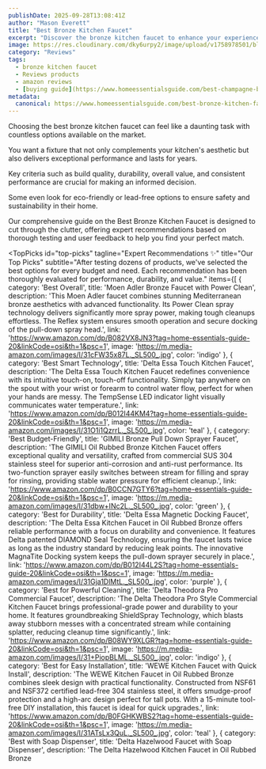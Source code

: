 ```yaml
---
publishDate: 2025-09-28T13:08:41Z
author: "Mason Everett"
title: "Best Bronze Kitchen Faucet"
excerpt: "Discover the bronze kitchen faucet to enhance your experience. Find top solutions based on thorough testing and reviews."
image: https://res.cloudinary.com/dky6urpy2/image/upload/v1758978501/blog_image_1758978500_bfsgfu.webp
category: "Reviews"
tags:
  - bronze kitchen faucet
  - Reviews products
  - amazon reviews
  - [buying guide](https://www.homeessentialsguide.com/best-champagne-bronze-kitchen-faucet)
metadata:
  canonical: https://www.homeessentialsguide.com/best-bronze-kitchen-faucet
---
```



<p>Choosing the best bronze kitchen faucet can feel like a daunting task with countless options available on the market.</p>
<p>You want a fixture that not only complements your kitchen's aesthetic but also delivers exceptional performance and lasts for years.</p>
<p>Key criteria such as build quality, durability, overall value, and consistent performance are crucial for making an informed decision.</p>
<p>Some even look for eco-friendly or lead-free options to ensure safety and sustainability in their home.</p>
<p>Our comprehensive guide on the Best Bronze Kitchen Faucet is designed to cut through the clutter, offering expert recommendations based on thorough testing and user feedback to help you find your perfect match.</p>

<TopPicks
  id="top-picks"
  tagline="Expert Recommendations ✨"
  title="Our Top Picks"
  subtitle="After testing dozens of products, we've selected the best options for every budget and need. Each recommendation has been thoroughly evaluated for performance, durability, and value."
  items={[
    {
      category: 'Best Overall',
      title: 'Moen Adler Bronze Faucet with Power Clean',
      description: 'This Moen Adler faucet combines stunning Mediterranean bronze aesthetics with advanced functionality. Its Power Clean spray technology delivers significantly more spray power, making tough cleanups effortless. The Reflex system ensures smooth operation and secure docking of the pull-down spray head.',
      link: 'https://www.amazon.com/dp/B082VX8JN3?tag=home-essentials-guide-20&linkCode=osi&th=1&psc=1',
      image: 'https://m.media-amazon.com/images/I/31cFW35x87L._SL500_.jpg',
      color: 'indigo'
    },
    {
      category: 'Best Smart Technology',
      title: 'Delta Essa Touch Kitchen Faucet',
      description: 'The Delta Essa Touch Kitchen Faucet redefines convenience with its intuitive touch-on, touch-off functionality. Simply tap anywhere on the spout with your wrist or forearm to control water flow, perfect for when your hands are messy. The TempSense LED indicator light visually communicates water temperature.',
      link: 'https://www.amazon.com/dp/B012I44KM4?tag=home-essentials-guide-20&linkCode=osi&th=1&psc=1',
      image: 'https://m.media-amazon.com/images/I/31O1i1QzrrL._SL500_.jpg',
      color: 'teal'
    },
    {
      category: 'Best Budget-Friendly',
      title: 'GIMILI Bronze Pull Down Sprayer Faucet',
      description: 'The GIMILI Oil Rubbed Bronze Kitchen Faucet offers exceptional quality and versatility, crafted from commercial SUS 304 stainless steel for superior anti-corrosion and anti-rust performance. Its two-function sprayer easily switches between stream for filling and spray for rinsing, providing stable water pressure for efficient cleanup.',
      link: 'https://www.amazon.com/dp/B0CCN7GTY6?tag=home-essentials-guide-20&linkCode=osi&th=1&psc=1',
      image: 'https://m.media-amazon.com/images/I/31dbw+INc2L._SL500_.jpg',
      color: 'green'
    },
    {
      category: 'Best for Durability',
      title: 'Delta Essa Magnetic Docking Faucet',
      description: 'The Delta Essa Kitchen Faucet in Oil Rubbed Bronze offers reliable performance with a focus on durability and convenience. It features Delta patented DIAMOND Seal Technology, ensuring the faucet lasts twice as long as the industry standard by reducing leak points. The innovative MagnaTite Docking system keeps the pull-down sprayer securely in place.',
      link: 'https://www.amazon.com/dp/B012I44L2S?tag=home-essentials-guide-20&linkCode=osi&th=1&psc=1',
      image: 'https://m.media-amazon.com/images/I/31Gja1DlMtL._SL500_.jpg',
      color: 'purple'
    },
    {
      category: 'Best for Powerful Cleaning',
      title: 'Delta Theodora Pro Commercial Faucet',
      description: 'The Delta Theodora Pro Style Commercial Kitchen Faucet brings professional-grade power and durability to your home. It features groundbreaking ShieldSpray Technology, which blasts away stubborn messes with a concentrated stream while containing splatter, reducing cleanup time significantly.',
      link: 'https://www.amazon.com/dp/B08WY9XLGR?tag=home-essentials-guide-20&linkCode=osi&th=1&psc=1',
      image: 'https://m.media-amazon.com/images/I/31+PiopBLML._SL500_.jpg',
      color: 'indigo'
    },
    {
      category: 'Best for Easy Installation',
      title: 'WEWE Kitchen Faucet with Quick Install',
      description: 'The WEWE Kitchen Faucet in Oil Rubbed Bronze combines sleek design with practical functionality. Constructed from NSF61 and NSF372 certified lead-free 304 stainless steel, it offers smudge-proof protection and a high-arc design perfect for tall pots. With a 15-minute tool-free DIY installation, this faucet is ideal for quick upgrades.',
      link: 'https://www.amazon.com/dp/B0FGHKWBS2?tag=home-essentials-guide-20&linkCode=osi&th=1&psc=1',
      image: 'https://m.media-amazon.com/images/I/31ATsLx3QuL._SL500_.jpg',
      color: 'teal'
    },
    {
      category: 'Best with Soap Dispenser',
      title: 'Delta Hazelwood Faucet with Soap Dispenser',
      description: 'The Delta Hazelwood Kitchen Faucet in Oil Rubbed Bronze